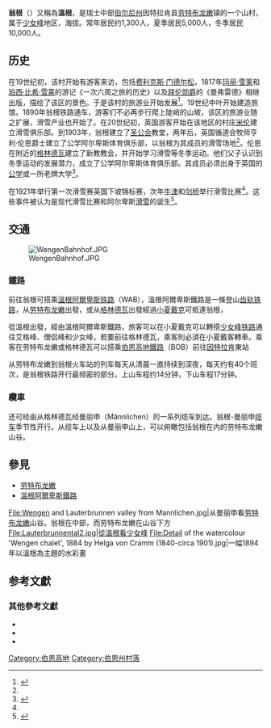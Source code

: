 {{coord|46|36|22|N|7|55|21|E|region:CH-LU_type:landmark|display=title}}

{{瑞士城市|
城市名稱 = 溫根／翁根|
地圖檔名 = Karte Schweiz.png|
標誌檔名 = Wappen_Wengen.jpg|
像素 = 100px|
州 = 伯恩州|
郵遞區號 = 3823|
北緯 = 46°36'22"|
東經 = 7°55'21"|
海拔 = 1274|
面積 = 36.4|   
人口 = 1,292|
統計時間 = 2014年12月|
網址 = www.grindelwald.com|
}}

'''翁根'''（{{lang-de|Wengen}}）又稱為'''溫根'''，是瑞士中部[[伯尔尼州|伯尔尼州]]因特拉肯县[[劳特布龙嫩|劳特布龙嫩]]镇的一个山村，属于[[少女峰|少女峰]]地区，海拔{{convert|1274|m|abbr=on}}。常年居民约1,300人，夏季居民5,000人，冬季居民10,000人。

==历史==
在19世纪初，该村开始有游客来访，包括[[费利克斯·门德尔松|费利克斯·门德尔松]]，1817年[[玛丽·雪莱|玛丽·雪莱]]和[[珀西·比希·雪莱|珀西·比希·雪莱]]的游记《一次六周之旅的历史》以及[[拜伦勋爵|拜伦勋爵]]的《曼弗雷德》相继出版，描绘了该区的景色。于是该村的旅游业开始发展<ref name="BritishTourism">{{Cite web |url=http://pages.unibas.ch/shine/swisstour20.html |title=British and American Visitors in Switzerland:History of Tourism in Switzerland |accessdate=2015-03-06 |archive-date=2012-03-06 |archive-url=https://web.archive.org/web/20120306084633/http://pages.unibas.ch/shine/swisstour20.html |dead-url=no }}</ref>。19世纪中叶开始建造旅馆。1890年翁根铁路通车，游客们不必再步行爬上陡峭的山坡，该区的旅游业随之扩展，滑雪产业也开始了。在20世纪初，英国游客开始在该地区的村庄[[米伦|米伦]]建立滑雪俱乐部。到1903年，翁根建立了[[圣公会|圣公会]]教堂，两年后，英国循道会牧师亨利·伦恩爵士建立了公学阿尔卑斯体育俱乐部，以翁根为其成员的滑雪场地<ref name="BritishTourism"/>。伦恩在附近的[[格林德瓦|格林德瓦]]建立了新教教会，并开始学习滑雪等冬季运动。他们父子认识到冬季运动的发展潜力，成立了公学阿尔卑斯体育俱乐部。其成员必须出身于英国的[[公学|公学]]或一所老牌大学<ref name=":0">{{Cite book|url=https://books.google.com.tw/books?id=-n0Hz0uUy_AC&dq=wengen+skiing+history&lr=&source=gbs_navlinks_s&redir_esc=y|title=From Skisport to Skiing: One Hundred Years of an American Sport, 1840-1940|last=Allen|first=John B.|date=1996-08|publisher=Univ of Massachusetts Press|year=|isbn=1558490477|location=|pages=|language=en|chapter=|access-date=2018-09-27|archive-date=2018-09-27|archive-url=https://web.archive.org/web/20180927085511/https://books.google.com.tw/books?id=-n0Hz0uUy_AC&dq=wengen+skiing+history&lr=&source=gbs_navlinks_s&redir_esc=y|dead-url=no}}</ref>。

在1921年举行第一次滑雪赛英国下坡锦标赛，次年[[牛津|牛津]]和[[剑桥|剑桥]]举行滑雪比赛<ref name=":0" />。这些事件被认为是现代滑雪比赛和阿尔卑斯[[滑雪|滑雪]]的诞生<ref>{{Cite book|url=https://www.worldcat.org/oclc/69021087|title=The Alps : a cultural history|last=Beattie|first=Andrew|date=2006|publisher=Oxford University Press|year=|isbn=0195309553|location=Oxford|pages=|chapter=|oclc=69021087}}</ref>。

==交通==
[[File:WengenBahnhof.JPG|thumb]]

=== 鐵路 ===
前往翁根可搭乘[[溫根阿爾卑斯鐵路|溫根阿爾卑斯铁路]]（WAB），溫根阿爾卑斯鐵路是一條登山[[齿轨铁路|齿轨铁路]]，从[[劳特布龙嫩|劳特布龙嫩]]出發，或从[[格林德瓦|格林德瓦]]出發經過[[小夏戴克|小夏戴克]]可抵達翁根，

從溫根出發，經由溫根阿爾卑斯鐵路，旅客可以在小夏戴克可以轉搭[[少女峰鐵路|少女峰铁路]]通往艾格峰、僧侣峰和少女峰，若要前往格林德瓦，乘客則必須在小夏戴客轉車。乘客在劳特布龙嫩或格林德瓦可以搭乘[[伯恩高地鐵路|伯恩高地鐵路]]（BOB）前往[[因特拉肯|因特拉肯]]東站

从劳特布龙嫩到翁根火车站的列车每天从清晨一直持续到深夜，每天约有40个班次，是翁根铁路开行最频密的部分。上山车程约14分钟，下山车程17分钟。

=== 纜車 ===
还可经由从格林德瓦经曼丽申（Männlichen）的一系列缆车到达。翁根-曼丽申[[缆车|缆车]]季节性开行。从缆车上以及从曼丽申山上，可以俯瞰包括翁根在内的劳特布龙嫩山谷。

== 參見 ==

* [[劳特布龙嫩|劳特布龙嫩]]
* [[溫根阿爾卑斯鐵路|溫根阿爾卑斯鐵路]]
<gallery>
File:Wengen and Lauterbrunnen valley from Mannlichen.jpg|从曼丽申看[[劳特布龙嫩|劳特布龙嫩]]山谷。翁根在中部，而劳特布龙嫩在山谷下方
File:Lauterbrunnental2.jpg|從溫根看少女峰
File:Detail of the watercolour 'Wengen chalet', 1884 by Helga von Cramm (1840-circa 1901).jpg|一幅1894年以溫根為主題的水彩畫
</gallery>

== 参考文獻 ==
{{reflist}}

=== 其他參考文獻 ===
{{refbegin}}
*
*
*{{cite book |title=Snow Business: A Study of the International Ski Industry |last=Hudson |first=Simon |authorlink= |coauthors= |year=2000 |publisher=Cengage Learning EMEA |location= |isbn=978-0-304-70471-2 |page= |pages= |url=http://books.google.com/books?id=tGRLt8tG-kMC&dq=wengen+skiing+history&lr=&source=gbs_navlinks_s|accessdate=2010-06-04}}
{{refend}}

[[Category:伯恩高地|Category:伯恩高地]]
[[Category:伯恩州村落|Category:伯恩州村落]]
